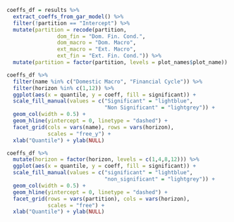 

```r

coeffs_df = results %>% 
  extract_coeffs_from_gar_model() %>% 
  filter(!partition == "Intercept") %>%
  mutate(partition = recode(partition,
                dom_fin = "Dom. Fin. Cond.",
                dom_macro = "Dom. Macro",
                ext_macro = "Ext. Macro",
                ext_fin = "Ext. Fin. Cond.")) %>% 
  mutate(partition = factor(partition, levels = plot_names$plot_name))

```



```r

coeffs_df %>% 
  filter(name %in% c("Domestic Macro", "Financial Cycle")) %>% 
  filter(horizon %in% c(1,12)) %>% 
  ggplot(aes(x = quantile, y = coeff, fill = significant)) + 
  scale_fill_manual(values = c("Significant" = "lightblue",
                               "Non Significant" = "lightgrey")) + 
  geom_col(width = 0.5) + 
  geom_hline(yintercept = 0, linetype = "dashed") + 
  facet_grid(cols = vars(name), rows = vars(horizon),
             scales = "free_y") + 
  xlab("Quantile") + ylab(NULL)

```


```r

coeffs_df %>% 
  mutate(horizon = factor(horizon, levels = c(1,4,8,12))) %>% 
  ggplot(aes(x = quantile, y = coeff, fill = significant)) + 
  scale_fill_manual(values = c("significant" = "lightblue",
                               "non_significant" = "lightgrey")) + 
  geom_col(width = 0.5) + 
  geom_hline(yintercept = 0, linetype = "dashed") + 
  facet_grid(rows = vars(partition), cols = vars(horizon),
             scales = "free") + 
  xlab("Quantile") + ylab(NULL)

```


